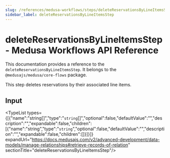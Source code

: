 ```yaml
---
slug: /references/medusa-workflows/steps/deleteReservationsByLineItemsStep
sidebar_label: deleteReservationsByLineItemsStep
---
```



# deleteReservationsByLineItemsStep - Medusa Workflows API Reference

This documentation provides a reference to the `deleteReservationsByLineItemsStep`. It belongs to the `@medusajs/medusa/core-flows` package.

This step deletes reservations by their associated line items.

## Input

<TypeList types={[{"name":"string[]","type":"`string`[]","optional":false,"defaultValue":"","description":"","expandable":false,"children":[{"name":"string","type":"`string`","optional":false,"defaultValue":"","description":"","expandable":false,"children":[]}]}]} expandUrl="https://docs.medusajs.com/v2/advanced-development/data-models/manage-relationships#retrieve-records-of-relation" sectionTitle="deleteReservationsByLineItemsStep"/>

